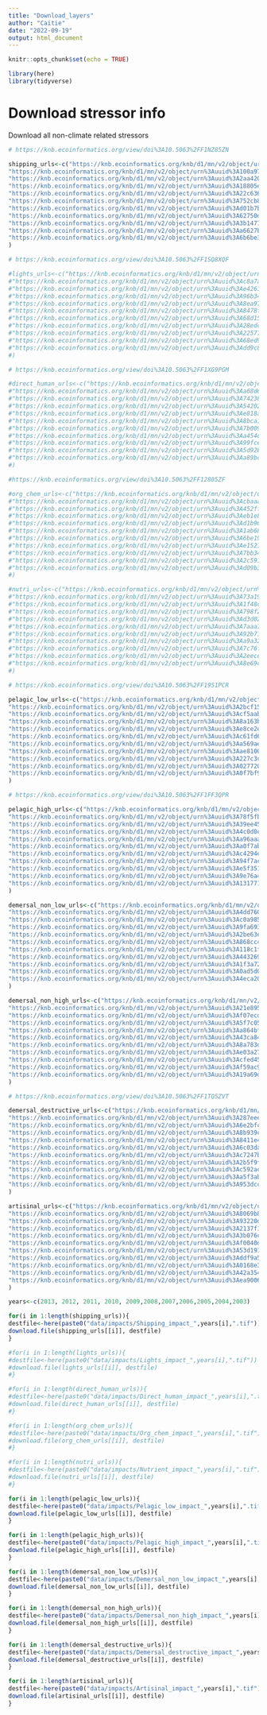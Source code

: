 ```yaml
---
title: "Download_layers"
author: "Caitie"
date: "2022-09-19"
output: html_document
---
```


```r
knitr::opts_chunk$set(echo = TRUE)
```

```r
library(here)
library(tidyverse)
```


# Download stressor info

Download all non-climate related stressors



```r

# https://knb.ecoinformatics.org/view/doi%3A10.5063%2FF1NZ85ZN

shipping_urls<-c("https://knb.ecoinformatics.org/knb/d1/mn/v2/object/urn%3Auuid%3A224b33d5-ed5e-45ee-b29f-97990d398fbb", #2013
"https://knb.ecoinformatics.org/knb/d1/mn/v2/object/urn%3Auuid%3A100a97bf-fb78-4c87-9a39-b2ed4b2d82fe", #2012
"https://knb.ecoinformatics.org/knb/d1/mn/v2/object/urn%3Auuid%3A2aa4206c-5a2f-41f5-8678-e98dc59f75c1", #2011
"https://knb.ecoinformatics.org/knb/d1/mn/v2/object/urn%3Auuid%3A18805e71-0143-4575-bc7b-fcac9a58e051", #2010
"https://knb.ecoinformatics.org/knb/d1/mn/v2/object/urn%3Auuid%3A22c636de-50db-43cc-becd-215525a2daeb", #2009
"https://knb.ecoinformatics.org/knb/d1/mn/v2/object/urn%3Auuid%3A752cb883-bf92-4d24-9aec-c9b638c85672", #2008
"https://knb.ecoinformatics.org/knb/d1/mn/v2/object/urn%3Auuid%3Ad01b7b7f-5af3-4e1c-bfe3-3ee46b4c3611", #2007
"https://knb.ecoinformatics.org/knb/d1/mn/v2/object/urn%3Auuid%3A62750d96-df23-454e-9d71-7415ea7ac0c6", #2006
"https://knb.ecoinformatics.org/knb/d1/mn/v2/object/urn%3Auuid%3A3b1477e1-5d08-45ed-84a8-cd7368b8600c", #2005
"https://knb.ecoinformatics.org/knb/d1/mn/v2/object/urn%3Auuid%3Aa6627bc9-8c1e-4efa-bec6-47bca3f94082", #2004
"https://knb.ecoinformatics.org/knb/d1/mn/v2/object/urn%3Auuid%3A6b6be34a-dc90-41b7-88da-b60b84424d1c" #2003)
)
```

```r
# https://knb.ecoinformatics.org/view/doi%3A10.5063%2FF1SQ8XQF

#lights_urls<-c("https://knb.ecoinformatics.org/knb/d1/mn/v2/object/urn%3Auuid%3A4f7d8159-cf0e-4844-8620-feb4a34d2c4f", #2013
#"https://knb.ecoinformatics.org/knb/d1/mn/v2/object/urn%3Auuid%3Ac8a7a0ea-4ceb-4c58-bbb7-8a4b4a039b57", #2012
#"https://knb.ecoinformatics.org/knb/d1/mn/v2/object/urn%3Auuid%3Ae42610e1-c7c1-4d94-8186-e2cc3968d42c", #2011
#"https://knb.ecoinformatics.org/knb/d1/mn/v2/object/urn%3Auuid%3A96b34429-a0e3-4ffd-9023-4f591ca7d0d1", #2010
#"https://knb.ecoinformatics.org/knb/d1/mn/v2/object/urn%3Auuid%3A8ea974e3-f564-4ec5-970f-cefc6f79408f", #2009
#"https://knb.ecoinformatics.org/knb/d1/mn/v2/object/urn%3Auuid%3A8478ffe9-831e-437c-9c9f-2311f7e78027", #2008
#"https://knb.ecoinformatics.org/knb/d1/mn/v2/object/urn%3Auuid%3A68d15c54-96e8-4525-9a3c-d14d5fea1067", #2007
#"https://knb.ecoinformatics.org/knb/d1/mn/v2/object/urn%3Auuid%3A28edca92-b74c-462c-8bff-85b9b6fab180", #2006
#"https://knb.ecoinformatics.org/knb/d1/mn/v2/object/urn%3Auuid%3A225774c9-6109-43c9-9195-bfaeeab65b57", #2005
#"https://knb.ecoinformatics.org/knb/d1/mn/v2/object/urn%3Auuid%3A68ed9bef-1dac-44e8-bea5-c64c53f926bc", #2004
#"https://knb.ecoinformatics.org/knb/d1/mn/v2/object/urn%3Auuid%3Add9c8abb-92cf-4d10-933a-010dfa6676b0" #2003
#)
```

```r
# https://knb.ecoinformatics.org/view/doi%3A10.5063%2FF1XG9PGM

#direct_human_urls<-c("https://knb.ecoinformatics.org/knb/d1/mn/v2/object/urn%3Auuid%3Aaee62fd9-5c58-4c74-998a-40e85f3fcecc#", #2013
#"https://knb.ecoinformatics.org/knb/d1/mn/v2/object/urn%3Auuid%3Aa68d6776-9080-4dd8-a906-8ee65b89f5a4", #2012
#"https://knb.ecoinformatics.org/knb/d1/mn/v2/object/urn%3Auuid%3A74236828-47f8-4f52-ad08-be21deb1564f", #2011
#"https://knb.ecoinformatics.org/knb/d1/mn/v2/object/urn%3Auuid%3A54202a28-cc6b-44c1-9d50-74643117bade", #2010
#"https://knb.ecoinformatics.org/knb/d1/mn/v2/object/urn%3Auuid%3Ae818ab2b-e1b7-4d1b-aeb3-63dde79271f0", #2009
#"https://knb.ecoinformatics.org/knb/d1/mn/v2/object/urn%3Auuid%3A8bca1389-2298-4ed5-a084-8947d268cab7", #2008
#"https://knb.ecoinformatics.org/knb/d1/mn/v2/object/urn%3Auuid%3A7b00965c-586d-4d04-9832-b38b45bcf218", #2007
#"https://knb.ecoinformatics.org/knb/d1/mn/v2/object/urn%3Auuid%3Aa454d4fa-679f-46de-9e22-8f3d65c79f6a", #2006
#"https://knb.ecoinformatics.org/knb/d1/mn/v2/object/urn%3Auuid%3A99fceeef-ac8a-4ec7-89a1-c86cb84d0b04", #2005
#"https://knb.ecoinformatics.org/knb/d1/mn/v2/object/urn%3Auuid%3A5d928e50-fc01-4de0-9443-40751d4bc4ad", #2004
#"https://knb.ecoinformatics.org/knb/d1/mn/v2/object/urn%3Auuid%3Aa89bc7e8-a64b-4e52-a734-0759489cb410" #2003
#)
```

```r

#https://knb.ecoinformatics.org/view/doi%3A10.5063%2FF12805ZF

#org_chem_urls<-c("https://knb.ecoinformatics.org/knb/d1/mn/v2/object/urn%3Auuid%3Ad64e3424-6dd7-441b-8f18-f28ffa16fb61", ##2013
#"https://knb.ecoinformatics.org/knb/d1/mn/v2/object/urn%3Auuid%3Acbaaa932-c60d-4659-9389-cac8eab57e9a", #2012
#"https://knb.ecoinformatics.org/knb/d1/mn/v2/object/urn%3Auuid%3A452ff3c6-b1e3-4735-8ca5-9623e03fbbaa", #2011
#"https://knb.ecoinformatics.org/knb/d1/mn/v2/object/urn%3Auuid%3Aeb1e8364-7b9f-405d-901b-12a3a8f867af", #2010
#"https://knb.ecoinformatics.org/knb/d1/mn/v2/object/urn%3Auuid%3Ad1b96520-9376-46d9-a665-42f97e4a2dac", #2009
#"https://knb.ecoinformatics.org/knb/d1/mn/v2/object/urn%3Auuid%3A1ab68fab-f9ce-4ae1-bf5b-a1219f97bc56", #2008
#"https://knb.ecoinformatics.org/knb/d1/mn/v2/object/urn%3Auuid%3A6be19b92-acd2-499f-ae31-60a54354b07e", #2007
#"https://knb.ecoinformatics.org/knb/d1/mn/v2/object/urn%3Auuid%3Ae1521731-46ad-4bf7-a801-aedf90e7a29b", #2006
#"https://knb.ecoinformatics.org/knb/d1/mn/v2/object/urn%3Auuid%3A7bb3477f-3186-4d8d-ada6-388a73244cb6", #2005
#"https://knb.ecoinformatics.org/knb/d1/mn/v2/object/urn%3Auuid%3A2c591cee-4358-4c54-9d82-1096653dd092", #2004
#"https://knb.ecoinformatics.org/knb/d1/mn/v2/object/urn%3Auuid%3Ad09b3772-53ea-49a6-b8b9-a3e52605449a" #2003
#)
```


```r

#nutri_urls<-c("https://knb.ecoinformatics.org/knb/d1/mn/v2/object/urn%3Auuid%3A83b433ac-a0db-4b13-af47-922fb0987cc8", #2013
#"https://knb.ecoinformatics.org/knb/d1/mn/v2/object/urn%3Auuid%3A73a19c1a-7f0f-41c0-bea9-dd344328f6a8", #2012
#"https://knb.ecoinformatics.org/knb/d1/mn/v2/object/urn%3Auuid%3A1f48c424-d56f-4932-883a-be2f33dfd0df", #2011
#"https://knb.ecoinformatics.org/knb/d1/mn/v2/object/urn%3Auuid%3A798f2e5a-851b-41a6-91e7-2c86c929b2ab", #2010
#"https://knb.ecoinformatics.org/knb/d1/mn/v2/object/urn%3Auuid%3Ad3d027fa-7d4b-470b-afe1-45c993dfacdb", #2009
#"https://knb.ecoinformatics.org/knb/d1/mn/v2/object/urn%3Auuid%3A7aaa7044-735d-4bb9-9071-4a7db9a5ed8e", #2008
#"https://knb.ecoinformatics.org/knb/d1/mn/v2/object/urn%3Auuid%3A92b71dee-561b-4ab1-8e40-41f34f532a21", #2007
#"https://knb.ecoinformatics.org/knb/d1/mn/v2/object/urn%3Auuid%3Aa9a320cc-b1a7-4057-a0a6-93bff1e5de88", #2006
#"https://knb.ecoinformatics.org/knb/d1/mn/v2/object/urn%3Auuid%3A7c76fc19-73b1-463a-a1c6-c9c071ddbf64", #2005
#"https://knb.ecoinformatics.org/knb/d1/mn/v2/object/urn%3Auuid%3A2eece6c3-abc6-4864-abbe-8c6bf7a34ed1", #2004
#"https://knb.ecoinformatics.org/knb/d1/mn/v2/object/urn%3Auuid%3A8e69cd2a-c105-40d2-9ec1-02fea8665263" #2003
#)

```

```r

# https://knb.ecoinformatics.org/view/doi%3A10.5063%2FF19S1PCR

pelagic_low_urls<-c("https://knb.ecoinformatics.org/knb/d1/mn/v2/object/urn%3Auuid%3A0da45aa2-c93c-4dfb-8f61-067ab8cd895f", #2013
"https://knb.ecoinformatics.org/knb/d1/mn/v2/object/urn%3Auuid%3A2bcf1520-1080-4c56-b5af-b952a68f95ec", #2012
"https://knb.ecoinformatics.org/knb/d1/mn/v2/object/urn%3Auuid%3Acf5aab87-ca99-46c1-9fc7-fe9b97918396", #2011
"https://knb.ecoinformatics.org/knb/d1/mn/v2/object/urn%3Auuid%3A8a163b4d-5915-4696-95ad-48127c4b3a87", #2010
"https://knb.ecoinformatics.org/knb/d1/mn/v2/object/urn%3Auuid%3Ae8ce2e1f-7151-439e-8161-335acf7f33fe", #2009
"https://knb.ecoinformatics.org/knb/d1/mn/v2/object/urn%3Auuid%3Ac61fd682-522d-454a-b5ff-dfab71c9a51b", #2008
"https://knb.ecoinformatics.org/knb/d1/mn/v2/object/urn%3Auuid%3Aa569aea8-a86a-4df8-a092-9393847e7191", #2007
"https://knb.ecoinformatics.org/knb/d1/mn/v2/object/urn%3Auuid%3Aae810036-053f-4421-bed5-b325a4c27488", #2006
"https://knb.ecoinformatics.org/knb/d1/mn/v2/object/urn%3Auuid%3A227c3cd2-37a1-443c-ae81-90b803576034", #2005
"https://knb.ecoinformatics.org/knb/d1/mn/v2/object/urn%3Auuid%3A0277207b-8888-4e51-a12d-992135c5f177", #2004
"https://knb.ecoinformatics.org/knb/d1/mn/v2/object/urn%3Auuid%3A0f7bf992-e63b-4221-8def-819b54b1fb66" #2003
)

```

```r

# https://knb.ecoinformatics.org/view/doi%3A10.5063%2FF1FF3QPR

pelagic_high_urls<-c("https://knb.ecoinformatics.org/knb/d1/mn/v2/object/urn%3Auuid%3A7c05d4ca-d3e0-45e2-b379-445915e158a1", #2013
"https://knb.ecoinformatics.org/knb/d1/mn/v2/object/urn%3Auuid%3A78f5fb0e-7304-42e6-8c72-f4edc712af47", #2012
"https://knb.ecoinformatics.org/knb/d1/mn/v2/object/urn%3Auuid%3A39ee4515-3c72-4a14-abbc-2e9b2e34148d", #2011
"https://knb.ecoinformatics.org/knb/d1/mn/v2/object/urn%3Auuid%3A4c0d0cd2-f79c-418a-a0d8-0236f69bc122", #2010
"https://knb.ecoinformatics.org/knb/d1/mn/v2/object/urn%3Auuid%3Aa96aaa4e-42b8-4de1-8083-95563602c9c6", #2009
"https://knb.ecoinformatics.org/knb/d1/mn/v2/object/urn%3Auuid%3Aa0f7ab79-36d9-4be3-afce-3220ecb50fb4", #2008
"https://knb.ecoinformatics.org/knb/d1/mn/v2/object/urn%3Auuid%3Ac4294e50-0507-43cb-b736-4e25aa24f80e", #2007
"https://knb.ecoinformatics.org/knb/d1/mn/v2/object/urn%3Auuid%3A94f7ace3-c50d-49f6-8530-0cf0450c1d55", #2006
"https://knb.ecoinformatics.org/knb/d1/mn/v2/object/urn%3Auuid%3Ae5f35114-91ef-4943-9a6a-353a16811424", #2005
"https://knb.ecoinformatics.org/knb/d1/mn/v2/object/urn%3Auuid%3A9e76a49d-423a-48ee-96e1-7ea99dea0993", #2004
"https://knb.ecoinformatics.org/knb/d1/mn/v2/object/urn%3Auuid%3A131771bb-ae40-4bc9-bdff-75427f1e6067" #2003
)

```

```r
demersal_non_low_urls<-c("https://knb.ecoinformatics.org/knb/d1/mn/v2/object/urn%3Auuid%3Aafb2a135-fce4-48c4-a493-e55074f7f386", #2013
"https://knb.ecoinformatics.org/knb/d1/mn/v2/object/urn%3Auuid%3A4dd760a0-287d-4eb9-b815-9fcb5c31745e", #2012
"https://knb.ecoinformatics.org/knb/d1/mn/v2/object/urn%3Auuid%3Ac0a9856c-04ca-48cd-ae62-2059a80d592d", #2011
"https://knb.ecoinformatics.org/knb/d1/mn/v2/object/urn%3Auuid%3A9fa6934f-0853-4895-af15-b2e236c8b406", #2010
"https://knb.ecoinformatics.org/knb/d1/mn/v2/object/urn%3Auuid%3A2be63e70-4d07-4e12-bf9b-bec4c535ff89", #2009
"https://knb.ecoinformatics.org/knb/d1/mn/v2/object/urn%3Auuid%3A868cc4ca-ea8b-4ad5-99df-86ed53a81491", #2008
"https://knb.ecoinformatics.org/knb/d1/mn/v2/object/urn%3Auuid%3A118c1f03-3263-4a57-be29-20ec8958f920", #2007
"https://knb.ecoinformatics.org/knb/d1/mn/v2/object/urn%3Auuid%3A443269fa-8d88-4409-a4b7-b28d1442bc75", #2006
"https://knb.ecoinformatics.org/knb/d1/mn/v2/object/urn%3Auuid%3A1f3a7213-356d-4edb-b709-ed1203f19558", #2005
"https://knb.ecoinformatics.org/knb/d1/mn/v2/object/urn%3Auuid%3A0ad5d0aa-d7b5-4a52-8a7c-3b2e35d0767a", #2004
"https://knb.ecoinformatics.org/knb/d1/mn/v2/object/urn%3Auuid%3A4eca2079-56e7-4483-b830-7ef24c93f058" #2003
)
```

```r
demersal_non_high_urls<-c("https://knb.ecoinformatics.org/knb/d1/mn/v2/object/urn%3Auuid%3A71d611b5-714b-4fae-9a76-6577c1bb98f7", #2013
"https://knb.ecoinformatics.org/knb/d1/mn/v2/object/urn%3Auuid%3A21e8955e-c023-47bc-a498-546df6d77898", #2012
"https://knb.ecoinformatics.org/knb/d1/mn/v2/object/urn%3Auuid%3Af07ecdb2-a6ea-4f2c-86d4-e5c70edb23ef", #2011
"https://knb.ecoinformatics.org/knb/d1/mn/v2/object/urn%3Auuid%3A5f7c053b-ab02-4907-b28c-99feb0852653", #2010
"https://knb.ecoinformatics.org/knb/d1/mn/v2/object/urn%3Auuid%3Aa864bf81-4c3a-4168-87ff-29c178575a62", #2009
"https://knb.ecoinformatics.org/knb/d1/mn/v2/object/urn%3Auuid%3A43ca841b-7c57-49f7-bcab-4b48df304b6b", #2008
"https://knb.ecoinformatics.org/knb/d1/mn/v2/object/urn%3Auuid%3A8a783de8-2da2-4b95-ae69-acb35fd8e68e", #2007
"https://knb.ecoinformatics.org/knb/d1/mn/v2/object/urn%3Auuid%3Ae03a2712-2947-471f-8196-2d1fb88249c4", #2006
"https://knb.ecoinformatics.org/knb/d1/mn/v2/object/urn%3Auuid%3Acfed4562-bdd9-4661-a541-e0e844ca5ff9", #2005
"https://knb.ecoinformatics.org/knb/d1/mn/v2/object/urn%3Auuid%3Af59ac9a2-1cf3-43a6-893f-4c2c2f4b3d6d", #2004
"https://knb.ecoinformatics.org/knb/d1/mn/v2/object/urn%3Auuid%3A19a69d75-613d-4a35-b9c1-7709e86e7a94" #2003
)
```

```r

# https://knb.ecoinformatics.org/view/doi%3A10.5063%2FF1TQ5ZVT

demersal_destructive_urls<-c("https://knb.ecoinformatics.org/knb/d1/mn/v2/object/urn%3Auuid%3A82e5dc79-0c49-4857-9154-e32b4f4b4b7d", #2013
"https://knb.ecoinformatics.org/knb/d1/mn/v2/object/urn%3Auuid%3A287eee93-511b-4914-963d-e9fe9f3afbe7", #2012
"https://knb.ecoinformatics.org/knb/d1/mn/v2/object/urn%3Auuid%3A6e2bfcff-593f-4e8b-af49-fd6b5048e9b5", #2011
"https://knb.ecoinformatics.org/knb/d1/mn/v2/object/urn%3Auuid%3A8b939cd4-1729-4bcd-b5d8-7075293ad60f", #2010
"https://knb.ecoinformatics.org/knb/d1/mn/v2/object/urn%3Auuid%3A8411e4cd-64f3-429c-961c-0b76715858ac", #2009
"https://knb.ecoinformatics.org/knb/d1/mn/v2/object/urn%3Auuid%3A6c03da03-9826-4586-84d0-df558a85be9c", #2008
"https://knb.ecoinformatics.org/knb/d1/mn/v2/object/urn%3Auuid%3Ac7247bde-0bf4-4bd6-934f-aa947f73432a", #2007
"https://knb.ecoinformatics.org/knb/d1/mn/v2/object/urn%3Auuid%3A2b5f9fd9-3007-417c-beea-d6d71da8bda0", #2006
"https://knb.ecoinformatics.org/knb/d1/mn/v2/object/urn%3Auuid%3Ac592acc4-448d-4aed-896b-3d326246535e", #2005
"https://knb.ecoinformatics.org/knb/d1/mn/v2/object/urn%3Auuid%3Aa5f3ab14-a9ea-4114-82a0-aea125869e91", #2004
"https://knb.ecoinformatics.org/knb/d1/mn/v2/object/urn%3Auuid%3A953dcc8a-408b-4ca3-b3c7-5e9f9e0c3784" #2003
)
```

```r
artisinal_urls<-c("https://knb.ecoinformatics.org/knb/d1/mn/v2/object/urn%3Auuid%3A044773b5-7738-4036-92ac-4bba788592d7", #2013
"https://knb.ecoinformatics.org/knb/d1/mn/v2/object/urn%3Auuid%3A8069b897-46af-4926-a267-fec12b57be5a", #2012
"https://knb.ecoinformatics.org/knb/d1/mn/v2/object/urn%3Auuid%3A93220dc4-25a1-4be3-8ecd-98d494785d2c", #2011
"https://knb.ecoinformatics.org/knb/d1/mn/v2/object/urn%3Auuid%3A2137f17b-9d35-4fa1-80dd-44f412416ca6", #2010
"https://knb.ecoinformatics.org/knb/d1/mn/v2/object/urn%3Auuid%3A3b076c02-b562-47b0-b07c-02d6ee6f2503", #2009
"https://knb.ecoinformatics.org/knb/d1/mn/v2/object/urn%3Auuid%3Af0040dde-3bf5-4144-b91d-ad07b78b2527", #2008
"https://knb.ecoinformatics.org/knb/d1/mn/v2/object/urn%3Auuid%3A53d19159-9d32-4050-ac9e-b722ff03ceea", #2007
"https://knb.ecoinformatics.org/knb/d1/mn/v2/object/urn%3Auuid%3Addf9a590-2a7d-44a9-86dd-c5c693e35962", #2006
"https://knb.ecoinformatics.org/knb/d1/mn/v2/object/urn%3Auuid%3A0168e37f-5895-4b84-9043-ac9c10054e98", #2005
"https://knb.ecoinformatics.org/knb/d1/mn/v2/object/urn%3Auuid%3A42a354b8-4bc5-4ca7-9b74-2d472a609af2", #2004
"https://knb.ecoinformatics.org/knb/d1/mn/v2/object/urn%3Auuid%3Aea900679-7bcc-4b61-a415-2c36abfad772" #2003
)
```

```r
years<-c(2013, 2012, 2011, 2010, 2009,2008,2007,2006,2005,2004,2003)
```

```r

for(i in 1:length(shipping_urls)){
destfile<-here(paste0("data/impacts/Shipping_impact_",years[i],".tif"))
download.file(shipping_urls[[i]], destfile)
}

```

```r
#for(i in 1:length(lights_urls)){
#destfile<-here(paste0("data/impacts/Lights_impact_",years[i],".tif"))
#download.file(lights_urls[[i]], destfile)
#}
```

```r
#for(i in 1:length(direct_human_urls)){
#destfile<-here(paste0("data/impacts/Direct_human_impact_",years[i],".tif"))
#download.file(direct_human_urls[[i]], destfile)
#}
```

```r
#for(i in 1:length(org_chem_urls)){
#destfile<-here(paste0("data/impacts/Org_chem_impact_",years[i],".tif"))
#download.file(org_chem_urls[[i]], destfile)
#}
```


```r
#for(i in 1:length(nutri_urls)){
#destfile<-here(paste0("data/impacts/Nutrient_impact_",years[i],".tif"))
#download.file(nutri_urls[[i]], destfile)
#}
```

```r
for(i in 1:length(pelagic_low_urls)){
destfile<-here(paste0("data/impacts/Pelagic_low_impact_",years[i],".tif"))
download.file(pelagic_low_urls[[i]], destfile)
}
```

```r
for(i in 1:length(pelagic_high_urls)){
destfile<-here(paste0("data/impacts/Pelagic_high_impact_",years[i],".tif"))
download.file(pelagic_high_urls[[i]], destfile)
}
```

```r
for(i in 1:length(demersal_non_low_urls)){
destfile<-here(paste0("data/impacts/Demersal_non_low_impact_",years[i],".tif"))
download.file(demersal_non_low_urls[[i]], destfile)
}
```

```r
for(i in 1:length(demersal_non_high_urls)){
destfile<-here(paste0("data/impacts/Demersal_non_high_impact_",years[i],".tif"))
download.file(demersal_non_high_urls[[i]], destfile)
}
```

```r
for(i in 1:length(demersal_destructive_urls)){
destfile<-here(paste0("data/impacts/Demersal_destructive_impact_",years[i],".tif"))
download.file(demersal_destructive_urls[[i]], destfile)
}
```

```r
for(i in 1:length(artisinal_urls)){
destfile<-here(paste0("data/impacts/Artisinal_impact_",years[i],".tif"))
download.file(artisinal_urls[[i]], destfile)
}
```

